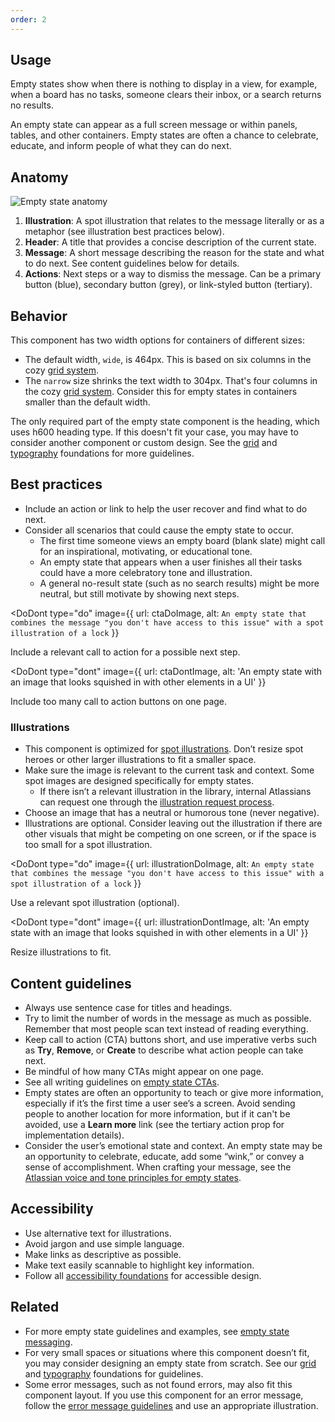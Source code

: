 ```yaml
---
order: 2
---
```



## Usage

Empty states show when there is nothing to display in a view, for example, when a board has no tasks, someone clears their inbox, or a search returns no results.

An empty state can appear as a full screen message or within panels, tables, and other containers.
Empty states are often a chance to celebrate, educate, and inform people of what they can do next.

## Anatomy

![Empty state anatomy](images/empty-state-anatomy.png)

1. **Illustration**: A spot illustration that relates to the message literally or as a metaphor (see illustration best practices below).
1. **Header**: A title that provides a concise description of the current state.
1. **Message**: A short message describing the reason for the state and what to do next. See content guidelines below for details.
1. **Actions**: Next steps or a way to dismiss the message. Can be a primary button (blue), secondary button (grey), or link-styled button (tertiary).

## Behavior

This component has two width options for containers of different sizes:

- The default width, `wide`, is 464px. This is based on six columns in the cozy [grid system](/foundations/grid/).
- The `narrow` size shrinks the text width to 304px. That's four columns in the cozy [grid system](/foundations/grid/). Consider this for empty states in containers smaller than the default width.

The only required part of the empty state component is the heading, which uses h600 heading type. If this doesn't fit your case, you may have to consider another component or custom design. See the [grid](/foundations/grid/) and [typography](/foundations/typography/) foundations for more guidelines.

## Best practices

- Include an action or link to help the user recover and find what to do next.
- Consider all scenarios that could cause the empty state to occur.
  - The first time someone views an empty board (blank slate) might call for an inspirational, motivating, or educational tone.
  - An empty state that appears when a user finishes all their tasks could have a more celebratory tone and illustration.
  - A general no-result state (such as no search results) might be more neutral, but still motivate by showing next steps.

<DoDont
  type="do"
  image={{
    url: ctaDoImage,
    alt: `An empty state that combines the message "you don't have access to this issue" with a spot illustration of a lock`
  }}
>
  Include a relevant call to action for a possible next step.
</DoDont>

<DoDont
  type="dont"
  image={{
    url: ctaDontImage,
    alt: 'An empty state with an image that looks squished in with other elements in a UI'
  }}
>
  Include too many call to action buttons on one page.
</DoDont>

### Illustrations

- This component is optimized for [spot illustrations](/resources/illustration-library/spot/). Don’t resize spot heroes or other larger illustrations to fit a smaller space.
- Make sure the image is relevant to the current task and context. Some spot images are designed specifically for empty states.
  - If there isn’t a relevant illustration in the library, internal Atlassians can request one through the [illustration request process](http://go/custom-illustration).
- Choose an image that has a neutral or humorous tone (never negative).
- Illustrations are optional. Consider leaving out the illustration if there are other visuals that might be competing on one screen, or if the space is too small for a spot illustration.

<DoDont
  type="do"
  image={{
    url: illustrationDoImage,
    alt: `An empty state that combines the message "you don't have access to this issue" with a spot illustration of a lock`
  }}
>
  Use a relevant spot illustration (optional).
</DoDont>

<DoDont
  type="dont"
  image={{
    url: illustrationDontImage,
    alt: 'An empty state with an image that looks squished in with other elements in a UI'
  }}
>
  Resize illustrations to fit.
</DoDont>

## Content guidelines

- Always use sentence case for titles and headings.
- Try to limit the number of words in the message as much as possible. Remember that most people scan text instead of reading everything.
- Keep call to action (CTA) buttons short, and use imperative verbs such as **Try**, **Remove**, or **Create** to describe what action people can take next.
- Be mindful of how many CTAs might appear on one page.
- See all writing guidelines on [empty state CTAs](/content/writing-guidelines/empty-state/#call-to-action-cta).
- Empty states are often an opportunity to teach or give more information, especially if it’s the first time a user see’s a screen. Avoid sending people to another location for more information, but if it can't be avoided, use a **Learn more** link (see the tertiary action prop for implementation details).
- Consider the user’s emotional state and context. An empty state may be an opportunity to celebrate, educate, add some “wink,” or convey a sense of accomplishment. When crafting your message, see the [Atlassian voice and tone principles for empty states](/content/writing-guidelines/empty-state/).

## Accessibility

- Use alternative text for illustrations.
- Avoid jargon and use simple language.
- Make links as descriptive as possible.
- Make text easily scannable to highlight key information.
- Follow all [accessibility foundations](/foundations/accessibility/) for accessible design.

## Related

- For more empty state guidelines and examples, see [empty state messaging](/content/writing-guidelines/empty-state/).
- For very small spaces or situations where this component doesn’t fit, you may consider designing an empty state from scratch. See our [grid](/foundations/grid/) and [typography](/foundations/typography/) foundations for guidelines.
- Some error messages, such as not found errors, may also fit this component layout. If you use this component for an error message, follow the [error message guidelines](/content/writing-guidelines/writing-error-messages/) and use an appropriate illustration.

